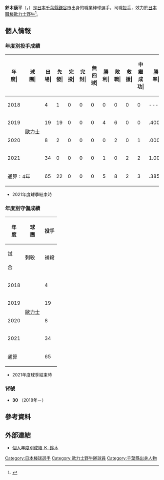 {{Onesource|time=2020-12-16T03:14:35+00:00}}
{{Infobox NPB player|
|name=鈴木康平|
|image=K-suzuki(30).jpg|
|width=300|
|position=投手|
|team=歐力士野牛|
|number=30|
|bats=右|
|throws=右|
|birthdate={{birth_date_and_age|1994|1|21|mf=y}}|
|birthplace={{JPN}}[[千葉縣|千葉縣]][[鎌谷市|鎌谷市]]|
|debutdate=5月19日
|debutyear=2018年
|debutteam=歐力士野牛
|statyear=2021年球季
|stat1label=勝投－敗投
|stat1value=5－8
|stat2label=中繼－救援
|stat2value=3－2
|stat3label=三振－四壞
|stat3value=128－86
|stat4label=防禦率
|stat4value=4.72
|teams=<nowiki></nowiki> 
* 千葉明徳高等學校
* 國際武道大學
* [[日立製作所|日立製作所]]
* [[歐力士野牛|歐力士野牛]](2018年－)
}}

'''鈴木康平'''（{{jpn|j=鈴木 康平|hg=すずき こうへい|rm=Suzuki Kohei}}，{{bd|1994年|1月21日|catIdx=Suzuki, Kohei}}）是[[日本|日本]][[千葉縣|千葉縣]][[鎌谷市|鎌谷市]]出身的職業棒球選手，司職[[投手|投手]]，效力於[[日本職棒|日本職棒]][[歐力士野牛|歐力士野牛]]<ref>{{cite web|url=https://www.nikkansports.com/baseball/news/201912050000670.html|title=オリックスＫ－鈴木「そのままで」登録名変えず勝負|publisher=日刊體育|date=2019-12-05|accessdate=2020-11-16|archive-date=2019-12-23|archive-url=https://web.archive.org/web/20191223222319/https://www.nikkansports.com/baseball/news/201912050000670.html|dead-url=no}}</ref>。

== 個人情報 ==
=== 年度別投手成績 ===
{| class="wikitable" style="text-align:right; font-size:small"
|-bgcolor="#efefef"
!年<br>度|!!球<br>團|!!出<br>場|!!先<br>發|!!完<br>投|!!完<br>封|!!無<br>四<br>球|!!勝<br>利|!!敗<br>戰|!!救<br>援|!!中<br>繼<br>成<br>功|!!勝<br>率|!!打<br>者|!!投<br>球<br>局<br>數|!!被<br>安<br>打|!!被<br>全<br>壘<br>打|!!保<br>送|!!敬<br>遠|!!觸<br>身<br>球|!!三<br>振<br>數|!!暴<br>投|!!犯<br>規|!!失分|!!自<br>責<br>分|!!防<br>禦<br>率|!!WHIP
|-
|style="text-align:center;"|2018
|rowspan="4" style="text-align: center; white-space: nowrap;"|[[歐力士野牛|歐力士]]
|4||1||0||0||0||0||0||0||0||----||42||7.1||11||3||9||0||0||2||0||0||9||7||8.59||2.73
|-
|style="text-align: center;"|2019
|19||19||0||0||0||4||6||0||0||.400||451||102.1||100||15||49||0||3||88||4||0||56||49||4.31||1.46
|-
|style="text-align: center;"|2020
|8||2||0||0||0||0||2||0||1||.000||78||13.2||23||4||14||0||1||10||0||0||17||16||10.54||2.71
|-
|style="text-align: center;"|2021
|34||0||0||0||0||1||0||2||2||1.000||164||38.2||34||2||14||0||1||28||3||0||15||13||3.03||1.24
|-
!colspan="2"|通算：4年
|65||22||0||0||0||5||8||2||3||.385||735||162.0||168||24||72||0||5||128||7||0||97||85||4.72||1.57
|}
* 2021年度球季結束時

=== 年度別守備成績 ===
{| class="wikitable" style="text-align: right; font-size: small; border-collapse:collapse; padding: 1px;"
!rowspan="2"|年<br />度!!rowspan="2"|球<br />團!!colspan="6"|投手
|-style="line-height:1.25em; text-align:center;"
!試<br /><br />合!!刺殺<br /><br />!!補殺<br /><br />!!失策<br /><br />!!併殺<br /><br />!!守備率<br /><br />
|-
|style="text-align:center;"|2018
|rowspan="4" style="text-align: center; white-space:nowrap;"|[[歐力士野牛|歐力士]]
|4||1||1||0||0||1.000
|-
|style="text-align:center;"|2019
|19||5||10||0||2||1.000
|-
|style="text-align:center;"|2020
|8||2||2||0||0||1.000
|-
|style="text-align:center;"|2021
|34||3||2||0||0||1.000
|-
!colspan="2"|通算
|65||11||15||0||2||1.000
|}
* 2021年度球季結束時

=== 背號 ===
* '''30''' （2018年－）

== 參考資料 ==
{{reflist}}

== 外部連結 ==
* [https://npb.jp/bis/players/41045136.html 個人年度別成績 Ｋ-鈴木] {{Wayback|url=https://npb.jp/bis/players/41045136.html |date=20201102102653 }} {{ja icon}} 

{{歐力士野牛球團球員名單}}
{{DEFAULTSORT:Suzuki, Kohei}}
[[Category:日本棒球選手|Category:日本棒球選手]]
[[Category:歐力士野牛隊球員|Category:歐力士野牛隊球員]]
[[Category:千葉縣出身人物|Category:千葉縣出身人物]]